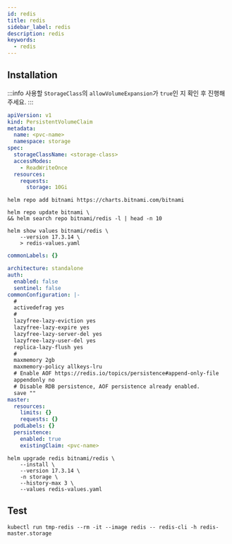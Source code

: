 ```yaml
---
id: redis
title: redis
sidebar_label: redis
description: redis
keywords:
  - redis
---
```


## Installation

:::info
사용할 `StorageClass`의 `allowVolumeExpansion`가 `true`인 지 확인 후 진행해주세요.
:::

```yaml
apiVersion: v1
kind: PersistentVolumeClaim
metadata:
  name: <pvc-name>
  namespace: storage
spec:
  storageClassName: <storage-class>
  accessModes:
    - ReadWriteOnce
  resources:
    requests:
      storage: 10Gi
```

```shell
helm repo add bitnami https://charts.bitnami.com/bitnami
```

```shell
helm repo update bitnami \
&& helm search repo bitnami/redis -l | head -n 10
```

```shell
helm show values bitnami/redis \
    --version 17.3.14 \
    > redis-values.yaml
```

```yaml title="redis-value.yaml"
commonLabels: {}

architecture: standalone
auth:
  enabled: false
  sentinel: false
commonConfiguration: |-
  #
  activedefrag yes
  #
  lazyfree-lazy-eviction yes
  lazyfree-lazy-expire yes
  lazyfree-lazy-server-del yes
  lazyfree-lazy-user-del yes
  replica-lazy-flush yes
  #
  maxmemory 2gb
  maxmemory-policy allkeys-lru
  # Enable AOF https://redis.io/topics/persistence#append-only-file
  appendonly no
  # Disable RDB persistence, AOF persistence already enabled.
  save ""
master:
  resources:
    limits: {}
    requests: {}
  podLabels: {}
  persistence:
    enabled: true
    existingClaim: <pvc-name>
```

```shell
helm upgrade redis bitnami/redis \
    --install \
    --version 17.3.14 \
    -n storage \
    --history-max 3 \
    --values redis-values.yaml
```

## Test

```shell
kubectl run tmp-redis --rm -it --image redis -- redis-cli -h redis-master.storage
```
